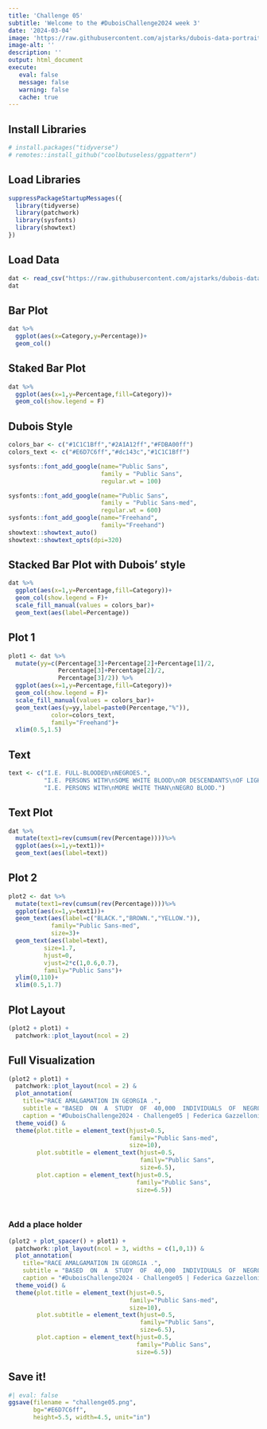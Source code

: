 ```yaml
---
title: 'Challenge 05'
subtitle: 'Welcome to the #DuboisChallenge2024 week 3'
date: '2024-03-04'
image: 'https://raw.githubusercontent.com/ajstarks/dubois-data-portraits/master/challenge/2024/challenge05/original-plate-13.jpg'
image-alt: ''
description: ''
output: html_document
execute: 
   eval: false
   message: false
   warning: false
   cache: true
---
```


## Install Libraries

```r
# install.packages("tidyverse")
# remotes::install_github("coolbutuseless/ggpattern")
```

## Load Libraries

```r
suppressPackageStartupMessages({
  library(tidyverse)
  library(patchwork)
  library(sysfonts)
  library(showtext)
})
```

## Load Data

```r
dat <- read_csv("https://raw.githubusercontent.com/ajstarks/dubois-data-portraits/master/challenge/2024/challenge05/data.csv")
dat
```

## Bar Plot

```r
dat %>%
  ggplot(aes(x=Category,y=Percentage))+
  geom_col()
```


## Staked Bar Plot
```r
dat %>%
  ggplot(aes(x=1,y=Percentage,fill=Category))+
  geom_col(show.legend = F)
```

## Dubois Style

```r
colors_bar <- c("#1C1C1Bff","#2A1A12ff","#FDBA00ff")
colors_text <- c("#E6D7C6ff","#dc143c","#1C1C1Bff")
```

```r
sysfonts::font_add_google(name="Public Sans",
                          family = "Public Sans",
                          regular.wt = 100)

sysfonts::font_add_google(name="Public Sans",
                          family = "Public Sans-med",
                          regular.wt = 600)
sysfonts::font_add_google(name="Freehand",
                          family="Freehand")
showtext::showtext_auto()
showtext::showtext_opts(dpi=320)
```

## Stacked Bar Plot with Dubois' style

```r
dat %>%
  ggplot(aes(x=1,y=Percentage,fill=Category))+
  geom_col(show.legend = F)+
  scale_fill_manual(values = colors_bar)+
  geom_text(aes(label=Percentage))
```

## Plot 1

```r
plot1 <- dat %>%
  mutate(yy=c(Percentage[3]+Percentage[2]+Percentage[1]/2,
              Percentage[3]+Percentage[2]/2,
              Percentage[3]/2)) %>%
  ggplot(aes(x=1,y=Percentage,fill=Category))+
  geom_col(show.legend = F)+
  scale_fill_manual(values = colors_bar)+
  geom_text(aes(y=yy,label=paste0(Percentage,"%")),
            color=colors_text,
            family="Freehand")+
  xlim(0.5,1.5)
```

## Text

```r
text <- c("I.E. FULL-BLOODED\nNEGROES.",
          "I.E. PERSONS WITH\nSOME WHITE BLOOD\nOR DESCENDANTS\nOF LIGHT COLORED\nAFRICANS.",
          "I.E. PERSONS WITH\nMORE WHITE THAN\nNEGRO BLOOD.")
```

## Text Plot

```r
dat %>%
  mutate(text1=rev(cumsum(rev(Percentage))))%>%
  ggplot(aes(x=1,y=text1))+
  geom_text(aes(label=text))
```

## Plot 2

```r
plot2 <- dat %>%
  mutate(text1=rev(cumsum(rev(Percentage))))%>%
  ggplot(aes(x=1,y=text1))+
  geom_text(aes(label=c("BLACK.","BROWN.","YELLOW.")),
            family="Public Sans-med",
            size=3)+
  geom_text(aes(label=text),
          size=1.7,
          hjust=0,
          vjust=2*c(1,0.6,0.7),
          family="Public Sans")+
  ylim(0,110)+
  xlim(0.5,1.7)
```

## Plot Layout

```r
(plot2 + plot1) + 
  patchwork::plot_layout(ncol = 2)
```

## Full Visualization

```r
(plot2 + plot1) + 
  patchwork::plot_layout(ncol = 2) & 
  plot_annotation(
    title="RACE AMALGAMATION IN GEORGIA .",
    subtitle = "BASED  ON  A  STUDY  OF  40,000  INDIVIDUALS  OF  NEGRO  DESCENT.\n",
    caption = "#DuboisChallenge2024 - Challenge05 | Federica Gazzelloni\n") &
  theme_void() &
  theme(plot.title = element_text(hjust=0.5,
                                  family="Public Sans-med",
                                  size=10),
        plot.subtitle = element_text(hjust=0.5,
                                     family="Public Sans",
                                     size=6.5),
        plot.caption = element_text(hjust=0.5,
                                    family="Public Sans",
                                    size=6.5))

  
```

### Add a place holder

```r
(plot2 + plot_spacer() + plot1) + 
  patchwork::plot_layout(ncol = 3, widths = c(1,0,1)) & 
  plot_annotation(
    title="RACE AMALGAMATION IN GEORGIA .",
    subtitle = "BASED  ON  A  STUDY  OF  40,000  INDIVIDUALS  OF  NEGRO  DESCENT.\n",
    caption = "#DuboisChallenge2024 - Challenge05 | Federica Gazzelloni\n") &
  theme_void() &
  theme(plot.title = element_text(hjust=0.5,
                                  family="Public Sans-med",
                                  size=10),
        plot.subtitle = element_text(hjust=0.5,
                                     family="Public Sans",
                                     size=6.5),
        plot.caption = element_text(hjust=0.5,
                                    family="Public Sans",
                                    size=6.5))
```

## Save it!

```r
#| eval: false
ggsave(filename = "challenge05.png", 
       bg="#E6D7C6ff",
       height=5.5, width=4.5, unit="in")
```
